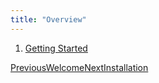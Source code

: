 ```yaml
---
title: "Overview"
---
```


1. [Getting Started](/maginium/getting-started)

[PreviousWelcome](/maginium)[NextInstallation](/maginium/getting-started/publish-your-docs)
